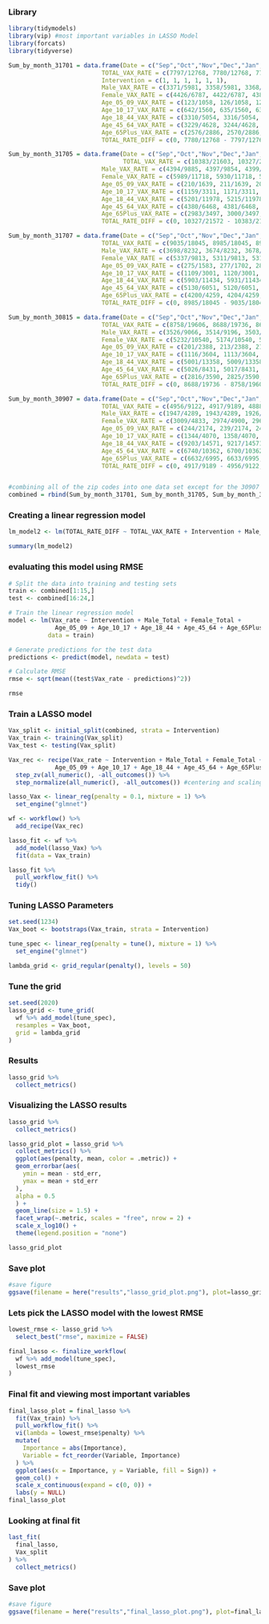### Library
```r
library(tidymodels)
library(vip) #most important variables in LASSO Model
library(forcats)
library(tidyverse)
```
 

```r

Sum_by_month_31701 = data.frame(Date = c("Sep","Oct","Nov","Dec","Jan","Feb"),
                          TOTAL_VAX_RATE = c(7797/12768, 7780/12768, 7755/12897, 7773/12897, 7792/12897, 7817/12897),
                          Intervention = c(1, 1, 1, 1, 1, 1),
                          Male_VAX_RATE = c(3371/5981, 3358/5981, 3368/5981, 3379/5981, 3387/5981, 3397/5981),
                          Female_VAX_RATE = c(4426/6787, 4422/6787, 4387/6916, 4394/6916, 4405/6916, 4420/6916),
                          Age_05_09_VAX_RATE = c(123/1058, 126/1058, 126/1058, 127/1058, 127/1058, 128/1058),
                          Age_10_17_VAX_RATE = c(642/1560, 635/1560, 633/1560, 637/1560, 630/1560, 629/1560),
                          Age_18_44_VAX_RATE = c(3310/5054, 3316/5054, 3313/5054, 3323/5054, 3325/5054, 3331/5054),
                          Age_45_64_VAX_RATE = c(3229/4628, 3244/4628, 3239/4628, 3259/4628, 3264/4628, 3258/4628),
                          Age_65Plus_VAX_RATE = c(2576/2886, 2570/2886, 2569/2886, 2574/2886, 2568/2886, 2572/2886),
                          TOTAL_RATE_DIFF = c(0, 7780/12768 - 7797/12768, 7755/12897 - 7780/12768, 7773/12897 - 7755/12897, 7792/12897 - 7773/12897, 7817/12897 - 7792/12897)) 

Sum_by_month_31705 = data.frame(Date = c("Sep","Oct","Nov","Dec","Jan","Feb"),
                                TOTAL_VAX_RATE = c(10383/21603, 10327/21572, 10303/21722, 10301/21887, 10337/21887, 10348/21887),                                 Intervention = c(1, 1, 1, 1, 1, 1),
                          Male_VAX_RATE = c(4394/9885, 4397/9854, 4399/10004, 4391/10004, 4403/10004, 4399/10004),
                          Female_VAX_RATE = c(5989/11718, 5930/11718, 5904/11718, 5910/11883, 5934/11883, 5949/11883),
                          Age_05_09_VAX_RATE = c(210/1639, 211/1639, 209/1639, 201/1639, 202/1639, 202/1639),
                          Age_10_17_VAX_RATE = c(1159/3311, 1171/3311, 1169/3311, 1163/3311, 1168/3311, 1167/3311),
                          Age_18_44_VAX_RATE = c(5201/11978, 5215/11978, 5239/11978, 5263/11978, 5278/11978, 5281/11978),
                          Age_45_64_VAX_RATE = c(4380/6468, 4381/6468, 4366/6468, 4364/6468, 4367/6468, 4367/6468),
                          Age_65Plus_VAX_RATE = c(2983/3497, 3000/3497, 2997/3497, 2997/3497, 2994/3497, 2989/3497), 
                          TOTAL_RATE_DIFF = c(0, 10327/21572 - 10383/21603, 10303/21722 - 10327/21572, 10301/21887 - 10303/21722, 10337/21887 - 10301/21887, 10348/21887 - 10337/21887))

Sum_by_month_31707 = data.frame(Date = c("Sep","Oct","Nov","Dec","Jan","Feb"),
                          TOTAL_VAX_RATE = c(9035/18045, 8985/18045, 8997/18045, 9005/18081, 9035/18081, 9042/18165),                                                       Intervention = c(1, 1, 1, 1, 1, 1),
                          Male_VAX_RATE = c(3698/8232, 3674/8232, 3678/8232, 3680/8232, 3684/8232, 3681/8232),
                          Female_VAX_RATE = c(5337/9813, 5311/9813, 5319/9813, 5325/9849, 5351/9849, 5361/9933),
                          Age_05_09_VAX_RATE = c(275/1583, 277/1702, 280/1702, 282/1702, 284/1702, 283/1702),
                          Age_10_17_VAX_RATE = c(1109/3001, 1120/3001, 1125/3001, 1134/3001, 1136/3001, 1142/3001),
                          Age_18_44_VAX_RATE = c(5903/11434, 5931/11434, 5943/11434, 5947/11434, 5960/11434, 5958/11434),
                          Age_45_64_VAX_RATE = c(5130/6051, 5120/6051, 5125/6051, 5123/6051, 5133/6051, 5140/6051),
                          Age_65Plus_VAX_RATE = c(4200/4259, 4204/4259, 4195/4259, 4206/4259, 4202/4259, 4189/4259), 
                          TOTAL_RATE_DIFF = c(0, 8985/18045 - 9035/18045, 8997/18045 - 8985/18045, 9005/18081 - 8997/18045, 9035/18081- 9005/18081, 9042/18165 - 9035/18081)) 

Sum_by_month_30815 = data.frame(Date = c("Sep","Oct","Nov","Dec","Jan","Feb"),
                          TOTAL_VAX_RATE = c(8758/19606, 8688/19736, 8639/19736, 8593/19736, 8623/19736, 8666/19736),                                                       Intervention = c(0, 0, 0, 0, 0, 0),
                          Male_VAX_RATE = c(3526/9066, 3514/9196, 3503/9196, 3484/9196, 3489/9196, 3498/9196),
                          Female_VAX_RATE = c(5232/10540, 5174/10540, 5136/10540, 5109/10540, 5134/10540, 5168/10540),
                          Age_05_09_VAX_RATE = c(201/2388, 213/2388, 211/2480, 215/2480, 211/2480, 211/2480),
                          Age_10_17_VAX_RATE = c(1116/3604, 1113/3604, 1115/3604, 1118/3604, 1115/3604, 1114/3604),
                          Age_18_44_VAX_RATE = c(5001/13358, 5009/13358, 5020/13358, 5026/13358, 5025/13358, 5032/13358),
                          Age_45_64_VAX_RATE = c(5026/8431, 5017/8431, 5020/8431, 5009/8431, 5013/8431, 5020/8431),
                          Age_65Plus_VAX_RATE = c(2816/3590, 2825/3590, 2827/3590, 2814/3590, 2828/3590, 2832/3590),
                          TOTAL_RATE_DIFF = c(0, 8688/19736 - 8758/19606, 8639/19736 - 8688/19736, 8593/19736 - 8639/19736, 8623/19736- 8593/19736, 8666/19736 - 8623/19736)) 

Sum_by_month_30907 = data.frame(Date = c("Sep","Oct","Nov","Dec","Jan","Feb"),
                          TOTAL_VAX_RATE = c(4956/9122, 4917/9189, 4888/9189, 4851/9189, 4866/9189, 4894/9189),                                                                      Intervention = c(0, 0, 0, 0, 0, 0),
                          Male_VAX_RATE = c(1947/4289, 1943/4289, 1926/4289, 1900/4289, 1913/4289, 1919/4289),
                          Female_VAX_RATE = c(3009/4833, 2974/4900, 2962/4900, 2951/4900, 2953/4900, 2975/4900),
                          Age_05_09_VAX_RATE = c(244/2174, 239/2174, 241/2174, 236/2174, 240/2174, 242/2174),
                          Age_10_17_VAX_RATE = c(1344/4070, 1358/4070, 1357/4070, 1341/4070, 1343/4070, 1335/4070),
                          Age_18_44_VAX_RATE = c(9203/14571, 9217/14571, 9238/14571, 9245/14571, 9253/14571, 9246/14571),
                          Age_45_64_VAX_RATE = c(6740/10362, 6700/10362, 6667/10362, 6626/10362, 6617/10362, 6624/10362),
                          Age_65Plus_VAX_RATE = c(6632/6995, 6633/6995, 6639/6995, 6635/6995, 6633/6995, 6623/6995), 
                          TOTAL_RATE_DIFF = c(0, 4917/9189 - 4956/9122, 4888/9189 - 4917/9189, 4851/9189 - 4888/9189, 4866/9189 - 4851/9189, 4894/9189 - 4866/9189)) 


#combining all of the zip codes into one data set except for the 30907 data 
combined = rbind(Sum_by_month_31701, Sum_by_month_31705, Sum_by_month_31707, Sum_by_month_30815,Sum_by_month_30907)
```


### Creating a linear regression model 
```r
lm_model2 <- lm(TOTAL_RATE_DIFF ~ TOTAL_VAX_RATE + Intervention + Male_VAX_RATE + Female_VAX_RATE + Age_05_09_VAX_RATE + Age_10_17_VAX_RATE + Age_18_44_VAX_RATE + Age_45_64_VAX_RATE + Age_65Plus_VAX_RATE, data = combined)

summary(lm_model2)
```

### evaluating this model using RMSE 
```r
# Split the data into training and testing sets
train <- combined[1:15,]
test <- combined[16:24,]

# Train the linear regression model
model <- lm(Vax_rate ~ Intervention + Male_Total + Female_Total + 
             Age_05_09 + Age_10_17 + Age_18_44 + Age_45_64 + Age_65Plus, 
           data = train)

# Generate predictions for the test data
predictions <- predict(model, newdata = test)

# Calculate RMSE
rmse <- sqrt(mean((test$Vax_rate - predictions)^2))

rmse
```

### Train a LASSO model 
```r
Vax_split <- initial_split(combined, strata = Intervention)
Vax_train <- training(Vax_split)
Vax_test <- testing(Vax_split)
```

```r
Vax_rec <- recipe(Vax_rate ~ Intervention + Male_Total + Female_Total + 
             Age_05_09 + Age_10_17 + Age_18_44 + Age_45_64 + Age_65Plus, data = Vax_train) %>%
  step_zv(all_numeric(), -all_outcomes()) %>%
  step_normalize(all_numeric(), -all_outcomes()) #centering and scaling data 
```

```r
lasso_Vax <- linear_reg(penalty = 0.1, mixture = 1) %>%
  set_engine("glmnet")

wf <- workflow() %>%
  add_recipe(Vax_rec)

lasso_fit <- wf %>%
  add_model(lasso_Vax) %>%
  fit(data = Vax_train)

lasso_fit %>%
  pull_workflow_fit() %>%
  tidy()
```

### Tuning LASSO Parameters
```r
set.seed(1234)
Vax_boot <- bootstraps(Vax_train, strata = Intervention)

tune_spec <- linear_reg(penalty = tune(), mixture = 1) %>%
  set_engine("glmnet")

lambda_grid <- grid_regular(penalty(), levels = 50)
```

### Tune the grid
```r
set.seed(2020)
lasso_grid <- tune_grid(
  wf %>% add_model(tune_spec),
  resamples = Vax_boot,
  grid = lambda_grid
)
```

### Results 
```r
lasso_grid %>%
  collect_metrics()
```

### Visualizing the LASSO results 
```r
lasso_grid %>%
  collect_metrics() 

lasso_grid_plot = lasso_grid %>%
  collect_metrics() %>%
  ggplot(aes(penalty, mean, color = .metric)) +
  geom_errorbar(aes(
    ymin = mean - std_err,
    ymax = mean + std_err
  ),
  alpha = 0.5
  ) +
  geom_line(size = 1.5) +
  facet_wrap(~.metric, scales = "free", nrow = 2) +
  scale_x_log10() +
  theme(legend.position = "none")

lasso_grid_plot
```

### Save plot
```r
#save figure
ggsave(filename = here("results","lasso_grid_plot.png"), plot=lasso_grid_plot)
```


### Lets pick the LASSO model with the lowest RMSE 
```r
lowest_rmse <- lasso_grid %>%
  select_best("rmse", maximize = FALSE)

final_lasso <- finalize_workflow(
  wf %>% add_model(tune_spec),
  lowest_rmse
)
```

### Final fit and viewing most important variables 
```r
final_lasso_plot = final_lasso %>%
  fit(Vax_train) %>%
  pull_workflow_fit() %>%
  vi(lambda = lowest_rmse$penalty) %>%
  mutate(
    Importance = abs(Importance),
    Variable = fct_reorder(Variable, Importance)
  ) %>%
  ggplot(aes(x = Importance, y = Variable, fill = Sign)) +
  geom_col() +
  scale_x_continuous(expand = c(0, 0)) +
  labs(y = NULL)
final_lasso_plot
```

### Looking at final fit 
```r
last_fit(
  final_lasso,
  Vax_split
) %>%
  collect_metrics()
```

### Save plot
```r
#save figure
ggsave(filename = here("results","final_lasso_plot.png"), plot=final_lasso_plot)
```

